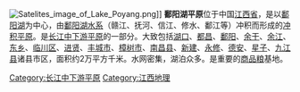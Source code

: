 {{noteTA
|1=zh-hans:余干; zh-hant:餘干
|2=zh-hans:余江; zh-hant:餘江
}}
[[File:Satelites_image_of_Lake_Poyang.png|thumb]]]]
'''鄱阳湖平原'''位于中国[[江西省|江西省]]，是以[[鄱阳湖|鄱阳湖]]为中心，由[[鄱阳湖水系|鄱阳湖水系]]（赣江、抚河、信江、修水、鄱江等）冲积而形成的[[冲积平原|冲积平原]]。是[[长江中下游平原|长江中下游平原]]的一部分。大致包括[[湖口縣|湖口]]、[[都昌|都昌]]、[[鄱阳|鄱阳]]、[[余干|余干]]、[[余江|余江]]、[[东乡|东乡]]、[[临川区|临川区]]、[[进贤|进贤]]、[[丰城市|丰城市]]、[[樟树市|樟树市]]、[[南昌县|南昌县]]、[[新建|新建]]、[[永修|永修]]、[[德安|德安]]、[[星子|星子]]、[[九江县|九江县]]诸县市区，面积约2万平方千米。水网密集，湖泊众多。是重要的[[商品粮|商品粮]]基地。
{{中国平原}}
[[Category:长江中下游平原|Category:长江中下游平原]]
[[Category:江西地理|Category:江西地理]]